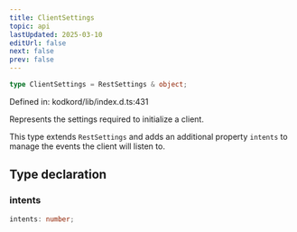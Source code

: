 ```yaml
---
title: ClientSettings
topic: api
lastUpdated: 2025-03-10
editUrl: false
next: false
prev: false
---
```


```ts
type ClientSettings = RestSettings & object;
```

Defined in: kodkord/lib/index.d.ts:431

Represents the settings required to initialize a client.

This type extends `RestSettings` and adds an additional property `intents` to manage
the events the client will listen to.

## Type declaration

### intents

```ts
intents: number;
```
